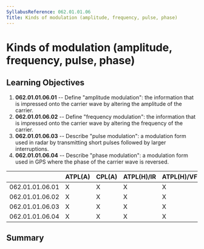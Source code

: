 ```yaml
---
SyllabusReference: 062.01.01.06
Title: Kinds of modulation (amplitude, frequency, pulse, phase)
---
```


# Kinds of modulation (amplitude, frequency, pulse, phase)

## Learning Objectives

1.  **062.01.01.06.01** -- Define "amplitude modulation": the information that is
    impressed onto the carrier wave by altering the amplitude of the carrier.
2.  **062.01.01.06.02** -- Define "frequency modulation": the information that is
    impressed onto the carrier wave by altering the frequency of the carrier.
3.  **062.01.01.06.03** -- Describe "pulse modulation": a modulation form used in
    radar by transmitting short pulses followed by larger interruptions.
4.  **062.01.01.06.04** -- Describe "phase modulation": a modulation form used in
    GPS where the phase of the carrier wave is reversed.

|                 | ATPL(A) | CPL(A) | ATPL(H)/IR | ATPL(H)/VFR | CPL(H) | IR  | CBIR(A) |
| --------------- | ------- | ------ | ---------- | ----------- | ------ | --- | ------- |
| 062.01.01.06.01 | X       | X      | X          | X           | X      | X   |         |
| 062.01.01.06.02 | X       | X      | X          | X           | X      | X   |         |
| 062.01.01.06.03 | X       | X      | X          | X           | X      | X   |         |
| 062.01.01.06.04 | X       | X      | X          | X           | X      | X   |         |

## Summary
